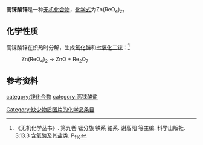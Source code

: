 {{chembox
| verifiedrevid = 
|   Name = 高铼酸锌
|   ImageFile = zinc perrhenate.png
|   ImageName = 
|   OtherNames = 偏高铼酸锌
|   IUPACName = 铼(VII)酸锌
| Section1 = {{Chembox Identifiers
|   ChemSpiderID_Ref = {{chemspidercite|correct|chemspider}}
| ChemSpiderID = 
| PubChem = 
| InChI =
| InChIKey =
| SMILES = 
| StdInChI_Ref = {{stdinchicite|correct|chemspider}}
| StdInChI =
| StdInChIKey_Ref = {{stdinchicite|correct|chemspider}}
| StdInChIKey = 
| CASNo = 13768-51-9
| CASNo_Ref = {{cascite|correct|CAS}}
  }}
| Section2 = {{Chembox Properties
|   Formula = Zn(ReO<sub>4</sub>)<sub>2</sub>
|   MolarMass = 565.796
|   Appearance = 
|   Density = 
|   MeltingPt = 
|   Solubility =
|   BoilingPt = 
|   Solvent =
|   SolubleOther = 
  }}
| Section7 = {{Chembox Hazards
|  EUHazardSymbol =
|  RPhrases =
|  SPhrases =
|  FlashPt = 
|  pKa = 
|  pKb = 
|  EUClass =
|  EUIndex = 
|  MainHazards = 
|  NFPA-H = 
|  NFPA-F = 
|  NFPA-R = 
|  NFPA-O = 
|  RSPhrases = 
|  Autoignition = 
|  ExploLimits = 
|  PEL = 
  }}
| Section8 = {{Chembox Related
|   Function = 
|   OtherFunctn = 
|   OtherAnions = [[高锰酸锌|高锰酸锌]]
|   OtherCations = [[高铼酸钾|高铼酸钾]]
|   OtherCpds = [[七氧化二铼|七氧化二铼]]<br />[[高铼酸|高铼酸]]
  }}
}}

'''高铼酸锌'''是一种[[无机化合物|无机化合物]]，[[化学式|化学式]]为Zn(ReO<sub>4</sub>)<sub>2</sub>。
==化学性质==
高铼酸锌在炽热时分解，生成[[氧化锌|氧化锌]]和[[七氧化二铼|七氧化二铼]]：<ref name=wj>《无机化学丛书》. 第九卷 锰分族 铁系 铂系. 谢高阳 等主编. 科学出版社. 3.13.3 含氧酸及其盐类. P<sub>116</sub></ref>
: Zn(ReO<sub>4</sub>)<sub>2</sub> → ZnO + Re<sub>2</sub>O<sub>7</sub>

==参考资料==
{{reflist}}

{{锌化合物}}
{{高铼酸盐}}

[[category:锌化合物|category:锌化合物]]
[[category:高铼酸盐|category:高铼酸盐]]
[[Category:缺少物质图片的化学品条目|Category:缺少物质图片的化学品条目]]